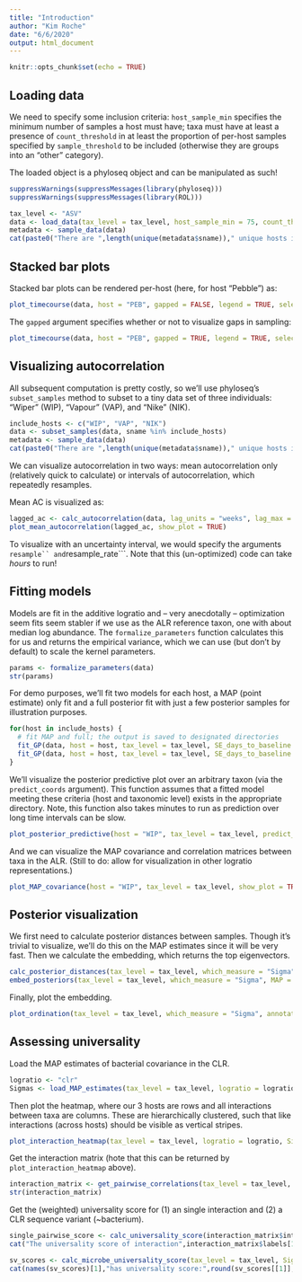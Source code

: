 ```yaml
---
title: "Introduction"
author: "Kim Roche"
date: "6/6/2020"
output: html_document
---
```


```r
knitr::opts_chunk$set(echo = TRUE)
```

## Loading data

We need to specify some inclusion criteria: ```host_sample_min``` specifies the minimum number of samples a host must have; taxa must have at least a presence of ```count_threshold``` in at least the proportion of per-host samples specified by ```sample_threshold``` to be included (otherwise they are groups into an "other" category).

The loaded object is a phyloseq object and can be manipulated as such!

```r
suppressWarnings(suppressMessages(library(phyloseq)))
suppressWarnings(suppressMessages(library(ROL)))

tax_level <- "ASV"
data <- load_data(tax_level = tax_level, host_sample_min = 75, count_threshold = 5, sample_threshold = 0.2)
metadata <- sample_data(data)
cat(paste0("There are ",length(unique(metadata$sname))," unique hosts in this data set and a total of ",phyloseq::nsamples(data)," samples!\n"))
```

## Stacked bar plots

Stacked bar plots can be rendered per-host (here, for host "Pebble") as:

```r
plot_timecourse(data, host = "PEB", gapped = FALSE, legend = TRUE, selected_samples = NULL, show_plot = TRUE)
```

The ```gapped``` argument specifies whether or not to visualize gaps in sampling:

```r
plot_timecourse(data, host = "PEB", gapped = TRUE, legend = TRUE, selected_samples = NULL, show_plot = TRUE)
```

## Visualizing autocorrelation

All subsequent computation is pretty costly, so we'll use phyloseq's ```subset_samples``` method to subset to a tiny data set of three individuals: "Wiper" (WIP), "Vapour" (VAP), and "Nike" (NIK).

```r
include_hosts <- c("WIP", "VAP", "NIK")
data <- subset_samples(data, sname %in% include_hosts)
metadata <- sample_data(data)
cat(paste0("There are ",length(unique(metadata$sname))," unique hosts in this data set and a total of ",phyloseq::nsamples(data)," samples!\n"))
```

We can visualize autocorrelation in two ways: mean autocorrelation only (relatively quick to calculate) or intervals of autocorrelation, which repeatedly resamples.

Mean AC is visualized as:

```r
lagged_ac <- calc_autocorrelation(data, lag_units = "weeks", lag_max = 52*2, resample = FALSE)
plot_mean_autocorrelation(lagged_ac, show_plot = TRUE)
```

To visualize with an uncertainty interval, we would specify the arguments ```resample`` and ```resample_rate```. Note that this (un-optimized) code can take *hours* to run!

## Fitting models

Models are fit in the additive logratio and -- very anecdotally -- optimization seem fits seem stabler if we use as the ALR reference taxon, one with about median log abundance. The ```formalize_parameters``` function calculates this for us and returns the empirical variance, which we can use (but don't by default) to scale the kernel parameters.

```r
params <- formalize_parameters(data)
str(params)
```

For demo purposes, we'll fit two models for each host, a MAP (point estimate) only fit and a full posterior fit with just a few posterior samples for illustration purposes.

```r
for(host in include_hosts) {
  # fit MAP and full; the output is saved to designated directories
  fit_GP(data, host = host, tax_level = tax_level, SE_days_to_baseline = 90, alr_ref = params$alr_ref, MAP = TRUE)
  fit_GP(data, host = host, tax_level = tax_level, SE_days_to_baseline = 90, alr_ref = params$alr_ref, n_samples = 10, MAP = FALSE)
}
```

We'll visualize the posterior predictive plot over an arbitrary taxon (via the ```predict_coords``` argument). This function assumes that a fitted model meeting these criteria (host and taxonomic level) exists in the appropriate directory. Note, this function also takes minutes to run as prediction over long time intervals can be slow.

```r
plot_posterior_predictive(host = "WIP", tax_level = tax_level, predict_coords = c(1), show_plot = TRUE)
```

And we can visualize the MAP covariance and correlation matrices between taxa in the ALR. (Still to do: allow for visualization in other logratio representations.)

```r
plot_MAP_covariance(host = "WIP", tax_level = tax_level, show_plot = TRUE)
```

## Posterior visualization

We first need to calculate posterior distances between samples. Though it's trivial to visualize, we'll do this on the MAP estimates since it will be very fast. Then we calculate the embedding, which returns the top eigenvectors.

```r
calc_posterior_distances(tax_level = tax_level, which_measure = "Sigma", MAP = FALSE)
embed_posteriors(tax_level = tax_level, which_measure = "Sigma", MAP = TRUE)
```

Finally, plot the embedding.

```r
plot_ordination(tax_level = tax_level, which_measure = "Sigma", annotation = "host", MAP = TRUE, show_plot = TRUE)
```

## Assessing universality

Load the MAP estimates of bacterial covariance in the CLR.

```r
logratio <- "clr"
Sigmas <- load_MAP_estimates(tax_level = tax_level, logratio = logratio)
```

Then plot the heatmap, where our 3 hosts are rows and all interactions between taxa are columns. These are hierarchically clustered, such that like interactions (across hosts) should be visible as vertical stripes.

```r
plot_interaction_heatmap(tax_level = tax_level, logratio = logratio, Sigmas = Sigmas, show_plot = TRUE, return_matrix = FALSE)
```

Get the interaction matrix (hote that this can be returned by ```plot_interaction_heatmap``` above).

```r
interaction_matrix <- get_pairwise_correlations(tax_level = tax_level, logratio = logratio, Sigmas = Sigmas)
str(interaction_matrix)
```

Get the (weighted) universality score for (1) an single interaction and (2) a CLR sequence variant (~bacterium).

```r
single_pairwise_score <- calc_universality_score(interaction_matrix$interactions[,1])
cat("The universality score of interaction",interaction_matrix$labels[1],"is",round(single_pairwise_score, 3),"\n")

sv_scores <- calc_microbe_universality_score(tax_level = tax_level, Sigmas = Sigmas)
cat(names(sv_scores)[1],"has universality score:",round(sv_scores[[1]], 3),"\n")
```








